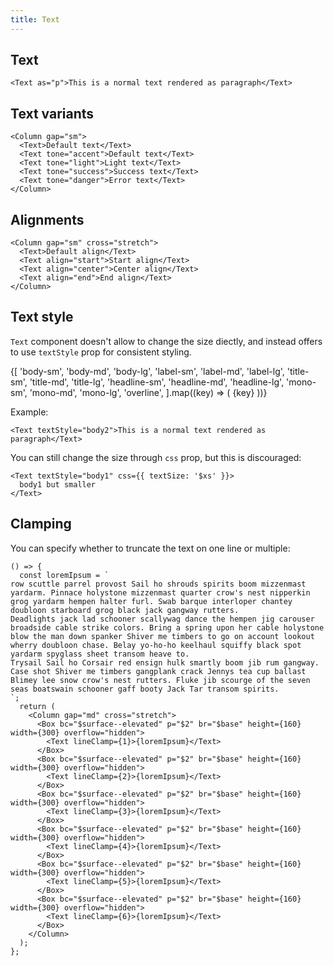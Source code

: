 ```yaml
---
title: Text
---
```


## Text

```tsx preview
<Text as="p">This is a normal text rendered as paragraph</Text>
```

## Text variants

```tsx preview
<Column gap="sm">
  <Text>Default text</Text>
  <Text tone="accent">Default text</Text>
  <Text tone="light">Light text</Text>
  <Text tone="success">Success text</Text>
  <Text tone="danger">Error text</Text>
</Column>
```

## Alignments

```tsx preview
<Column gap="sm" cross="stretch">
  <Text>Default align</Text>
  <Text align="start">Start align</Text>
  <Text align="center">Center align</Text>
  <Text align="end">End align</Text>
</Column>
```

## Text style

`Text` component doesn't allow to change the size diectly, and instead offers to use `textStyle` prop for consistent styling.

<Column gap="4" cross="stretch">
  {[
    'body-sm',
    'body-md',
    'body-lg',
    'label-sm',
    'label-md',
    'label-lg',
    'title-sm',
    'title-md',
    'title-lg',
    'headline-sm',
    'headline-md',
    'headline-lg',
    'mono-sm',
    'mono-md',
    'mono-lg',
    'overline',
  ].map((key) => (
    <TextWithComputedStyle key={key} textStyle={key}>
      {key}
    </TextWithComputedStyle>
  ))}
</Column>

Example:

```tsx preview
<Text textStyle="body2">This is a normal text rendered as paragraph</Text>
```

You can still change the size through `css` prop, but this is discouraged:

```tsx preview
<Text textStyle="body1" css={{ textSize: '$xs' }}>
  body1 but smaller
</Text>
```

## Clamping

You can specify whether to truncate the text on one line or multiple:

```tsx preview
() => {
  const loremIpsum = `
row scuttle parrel provost Sail ho shrouds spirits boom mizzenmast yardarm. Pinnace holystone mizzenmast quarter crow's nest nipperkin grog yardarm hempen halter furl. Swab barque interloper chantey doubloon starboard grog black jack gangway rutters.
Deadlights jack lad schooner scallywag dance the hempen jig carouser broadside cable strike colors. Bring a spring upon her cable holystone blow the man down spanker Shiver me timbers to go on account lookout wherry doubloon chase. Belay yo-ho-ho keelhaul squiffy black spot yardarm spyglass sheet transom heave to.
Trysail Sail ho Corsair red ensign hulk smartly boom jib rum gangway. Case shot Shiver me timbers gangplank crack Jennys tea cup ballast Blimey lee snow crow's nest rutters. Fluke jib scourge of the seven seas boatswain schooner gaff booty Jack Tar transom spirits.
`;
  return (
    <Column gap="md" cross="stretch">
      <Box bc="$surface--elevated" p="$2" br="$base" height={160} width={300} overflow="hidden">
        <Text lineClamp={1}>{loremIpsum}</Text>
      </Box>
      <Box bc="$surface--elevated" p="$2" br="$base" height={160} width={300} overflow="hidden">
        <Text lineClamp={2}>{loremIpsum}</Text>
      </Box>
      <Box bc="$surface--elevated" p="$2" br="$base" height={160} width={300} overflow="hidden">
        <Text lineClamp={3}>{loremIpsum}</Text>
      </Box>
      <Box bc="$surface--elevated" p="$2" br="$base" height={160} width={300} overflow="hidden">
        <Text lineClamp={4}>{loremIpsum}</Text>
      </Box>
      <Box bc="$surface--elevated" p="$2" br="$base" height={160} width={300} overflow="hidden">
        <Text lineClamp={5}>{loremIpsum}</Text>
      </Box>
      <Box bc="$surface--elevated" p="$2" br="$base" height={160} width={300} overflow="hidden">
        <Text lineClamp={6}>{loremIpsum}</Text>
      </Box>
    </Column>
  );
};
```
